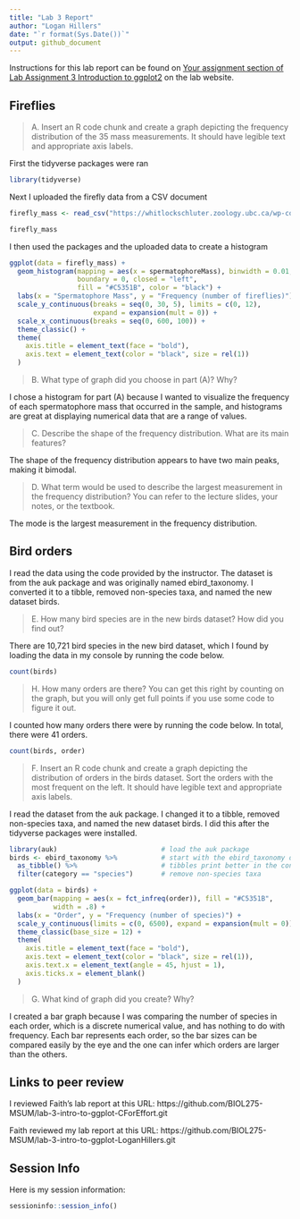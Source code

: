 ---
title: "Lab 3 Report"
author: "Logan Hillers"
date: "`r format(Sys.Date())`"
output: github_document
---

Instructions for this lab report can be found on [Your assignment section of Lab Assignment 3 Introduction to ggplot2](https://biol275-msum.github.io/introduction-to-ggplot2.html#your-assignment) on the lab website.

## Fireflies

> A. Insert an R code chunk and create a graph depicting the frequency distribution of the 35 mass measurements. It should have legible text and appropriate axis labels.

First the tidyverse packages were ran
```{r}
library(tidyverse)
```
Next I uploaded the firefly data from a CSV document
```{r}
firefly_mass <- read_csv("https://whitlockschluter.zoology.ubc.ca/wp-content/data/chapter02/chap02q19FireflySpermatophoreMass.csv")

firefly_mass
```
I then used the packages and the uploaded data to create a histogram
```{r}
ggplot(data = firefly_mass) +
  geom_histogram(mapping = aes(x = spermatophoreMass), binwidth = 0.01,
                 boundary = 0, closed = "left", 
                 fill = "#C5351B", color = "black") +
  labs(x = "Spermatophore Mass", y = "Frequency (number of fireflies)") +
  scale_y_continuous(breaks = seq(0, 30, 5), limits = c(0, 12), 
                     expand = expansion(mult = 0)) +
  scale_x_continuous(breaks = seq(0, 600, 100)) +
  theme_classic() +
  theme(
    axis.title = element_text(face = "bold"),
    axis.text = element_text(color = "black", size = rel(1))
  )
```


> B. What type of graph did you choose in part (A)? Why?

I chose a histogram for part (A) because I wanted to visualize the frequency of each spermatophore mass that occurred in the sample, and histograms are great at displaying numerical data that are a range of values.

> C. Describe the shape of the frequency distribution. What are its main features?

The shape of the frequency distribution appears to have two main peaks, making it bimodal.

> D. What term would be used to describe the largest measurement in the frequency distribution? You can refer to the lecture slides, your notes, or the textbook.

The mode is the largest measurement in the frequency distribution.

## Bird orders

I read the data using the code provided by the instructor. The dataset is from the auk package and was originally named ebird_taxonomy. I converted it to a tibble, removed non-species taxa, and named the new dataset birds.


> E. How many bird species are in the new birds dataset? How did you find out?

There are 10,721 bird species in the new bird dataset, which I found by loading the data in my console by running the code below.

```{r}
count(birds)
```


> H. How many orders are there? You can get this right by counting on the graph, but you will only get full points if you use some code to figure it out.

I counted how many orders there were by running the code below. In total, there were 41 orders.

```{r}
count(birds, order)
```


> F. Insert an R code chunk and create a graph depicting the distribution of orders in the birds dataset. Sort the orders with the most frequent on the left. It should have legible text and appropriate axis labels.

I read the dataset from the auk package. I changed it to a tibble, removed non-species taxa, and named the new dataset birds. I did this after the tidyverse packages were installed.

```{r}
library(auk)                          # load the auk package
birds <- ebird_taxonomy %>%           # start with the ebird_taxonomy data
  as_tibble() %>%                     # tibbles print better in the console
  filter(category == "species")       # remove non-species taxa

ggplot(data = birds) +
  geom_bar(mapping = aes(x = fct_infreq(order)), fill = "#C5351B", 
           width = .8) +
  labs(x = "Order", y = "Frequency (number of species)") +
  scale_y_continuous(limits = c(0, 6500), expand = expansion(mult = 0)) +
  theme_classic(base_size = 12) +
  theme(
    axis.title = element_text(face = "bold"),
    axis.text = element_text(color = "black", size = rel(1)),
    axis.text.x = element_text(angle = 45, hjust = 1),
    axis.ticks.x = element_blank()
  )
```

> G. What kind of graph did you create? Why?

I created a bar graph because I was comparing the number of species in each order, which is a discrete numerical value, and has nothing to do with frequency. Each bar represents each order, so the bar sizes can be compared easily by the eye and the one can infer which orders are larger than the others.

## Links to peer review

I reviewed Faith's lab report at this URL: https://github.com/BIOL275-MSUM/lab-3-intro-to-ggplot-CForEffort.git

Faith reviewed my lab report at this URL: https://github.com/BIOL275-MSUM/lab-3-intro-to-ggplot-LoganHillers.git

## Session Info

Here is my session information:

```{r}
sessioninfo::session_info()
```
